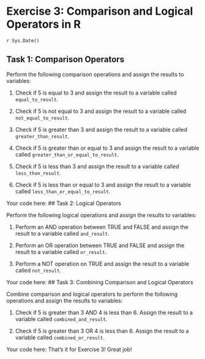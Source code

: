 # Exercise 3: Comparison and Logical Operators in R
`r Sys.Date()`


## Task 1: Comparison Operators

Perform the following comparison operations and assign the results to
variables:

1. Check if 5 is equal to 3 and assign the result to a variable called
   `equal_to_result`.

2. Check if 5 is not equal to 3 and assign the result to a variable called
   `not_equal_to_result`.

3. Check if 5 is greater than 3 and assign the result to a variable called
   `greater_than_result`.

4. Check if 5 is greater than or equal to 3 and assign the result to a
   variable called `greater_than_or_equal_to_result`.

5. Check if 5 is less than 3 and assign the result to a variable called
   `less_than_result`.

6. Check if 5 is less than or equal to 3 and assign the result to a variable
   called `less_than_or_equal_to_result`.

Your code here:
## Task 2: Logical Operators

Perform the following logical operations and assign the results to variables:

1. Perform an AND operation between TRUE and FALSE and assign the result to a
   variable called `and_result`.

2. Perform an OR operation between TRUE and FALSE and assign the result to a
   variable called `or_result`.

3. Perform a NOT operation on TRUE and assign the result to a variable called
   `not_result`.

Your code here:
## Task 3: Combining Comparison and Logical Operators

Combine comparison and logical operators to perform the following operations
and assign the results to variables:

1. Check if 5 is greater than 3 AND 4 is less than 6. Assign the result to a
   variable called `combined_and_result`.

2. Check if 5 is greater than 3 OR 4 is less than 6. Assign the result to a
   variable called `combined_or_result`.

Your code here:
That's it for Exercise 3! Great job!
